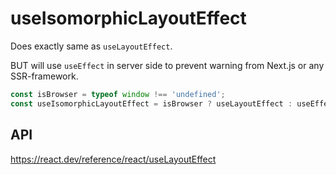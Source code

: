 # useIsomorphicLayoutEffect

Does exactly same as `useLayoutEffect`.

BUT will use `useEffect` in server side to prevent warning from Next.js or any SSR-framework.

```js
const isBrowser = typeof window !== 'undefined';
const useIsomorphicLayoutEffect = isBrowser ? useLayoutEffect : useEffect;
```

## API

https://react.dev/reference/react/useLayoutEffect
